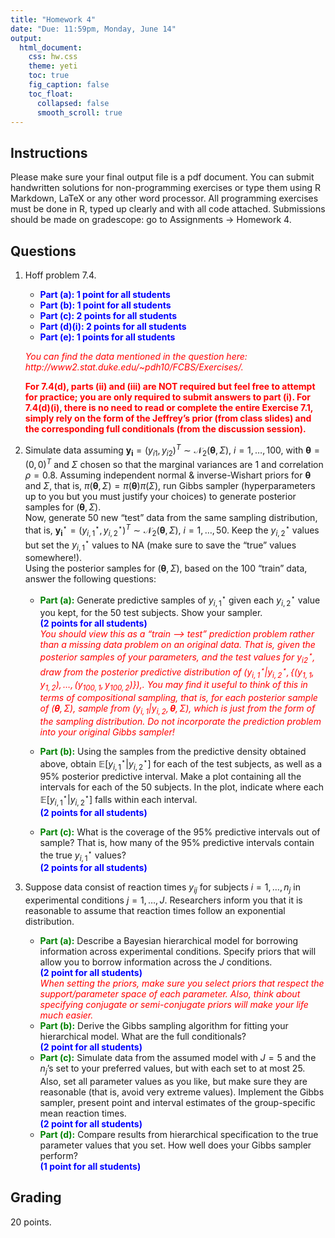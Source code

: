 ```yaml
---
title: "Homework 4"
date: "Due: 11:59pm, Monday, June 14"
output: 
  html_document: 
    css: hw.css
    theme: yeti
    toc: true
    fig_caption: false
    toc_float:
      collapsed: false
      smooth_scroll: true
---
```


## Instructions

Please make sure your final output file is a pdf document. You can submit handwritten solutions for non-programming exercises or type them using R Markdown, LaTeX or any other word processor. All programming exercises must be done in R, typed up clearly and with all code attached. Submissions should be made on gradescope: go to Assignments $\rightarrow$ Homework 4.

## Questions

1.  Hoff problem 7.4.
    + <font color="blue">**Part (a): 1 point for all students**</font>
    + <font color="blue">**Part (b): 1 point for all students**</font>
    + <font color="blue">**Part (c): 2 points for all students**</font>
    + <font color="blue">**Part (d)(i): 2 points for all students**</font>
    + <font color="blue">**Part (e): 1 points for all students**</font>

    <font color="red">*You can find the data mentioned in the question here: http://www2.stat.duke.edu/~pdh10/FCBS/Exercises/.* </font>
    
    <font color="red">**For 7.4(d), parts (ii) and (iii) are NOT required but feel free to attempt for practice; you are only required to submit answers to part (i). For 7.4(d)(i), there is no need to read or complete the entire Exercise 7.1, simply rely on the form of the Jeffrey's prior (from class slides) and the corresponding full conditionals (from the discussion session).**</font>

2. Simulate data assuming $\boldsymbol{y_i} = (y_{i1},y_{i2})^T \sim \mathcal{N}_2(\boldsymbol{\theta}, \Sigma)$, $i = 1, \ldots, 100$, with $\boldsymbol{\theta} = (0,0)^T$ and $\Sigma$ chosen so that the marginal variances are $1$ and correlation $\rho = 0.8$. Assuming independent normal & inverse-Wishart priors for $\boldsymbol{\theta}$ and $\Sigma$, that is, $\pi(\boldsymbol{\theta}, \Sigma) = \pi(\boldsymbol{\theta}) \pi(\Sigma)$, run Gibbs sampler (hyperparameters up to you but you must justify your choices) to generate posterior samples for $(\boldsymbol{\theta}, \Sigma)$.  
Now, generate 50 new "test" data from the same sampling distribution,  that is, $\boldsymbol{y_i}^\star = (y_{i,1}^\star,y_{i,2}^\star)^T \sim \mathcal{N}_2(\boldsymbol{\theta}, \Sigma)$, $i = 1, \ldots, 50$. Keep the $y_{i,2}^\star$ values but set the $y_{i,1}^\star$ values to NA (make sure to save the "true" values somewhere!).  
    Using the posterior samples for $(\boldsymbol{\theta}, \Sigma)$, based on the 100 "train" data, answer the following questions:
    + <font color="green">**Part (a):**</font> Generate predictive samples of $y_{i,1}^\star$ given each $y_{i,2}^\star$ value you kept, for the 50 test subjects. Show your sampler.  
    <font color="blue">**(2 points for all students)**</font>  
    <font color="red">*You should view this as a "train --> test" prediction problem rather than a missing data problem on an original data. That is, given the posterior samples of your parameters, and the test values for $y_{i2}^\star$, draw from the posterior predictive distribution of $(y_{i,1}^\star | y_{i,2}^\star, \{(y_{1,1},y_{1,2}), \ldots, (y_{100,1},y_{100,2})\})$,. You may find it useful to think of this in terms of compositional sampling, that is, for each posterior sample of $(\boldsymbol{\theta}, \Sigma)$, sample from $(y_{i,1} | y_{i,2}, \boldsymbol{\theta}, \Sigma)$, which is just from the form of the sampling distribution. Do not incorporate the prediction problem into your original Gibbs sampler!*</font>
      
    + <font color="green">**Part (b):**</font> Using the samples from the predictive density obtained above, obtain $\mathbb{E}[y_{i,1}^\star | y_{i,2}^\star]$ for each of the test subjects, as well as a 95% posterior predictive interval. Make a plot containing all the intervals for each of the 50 subjects. In the plot, indicate where each $\mathbb{E}[y_{i,1}^\star | y_{i,2}^\star]$ falls within each interval.  
    <font color="blue">**(2 points for all students)**</font>
    + <font color="green">**Part (c):**</font> What is the coverage of the 95% predictive intervals out of sample? That is, how many of the 95% predictive intervals contain the true $y_{i,1}^\star$ values?  
    <font color="blue">**(2 points for all students)**</font>


3. Suppose data consist of reaction times $y_{ij}$ for subjects $i = 1, \ldots, n_j$ in experimental conditions $j = 1, \ldots, J$. Researchers inform you that it is reasonable to assume that reaction times follow an exponential distribution.
    + <font color="green">**Part (a):**</font> Describe a Bayesian hierarchical model for borrowing information across experimental conditions. Specify priors that will allow you to borrow information across the $J$ conditions.  
    <font color="blue">**(2 point for all students)**</font>  
    <font color="red">*When setting the priors, make sure you select priors that respect the support/parameter space of each parameter. Also, think about specifying conjugate or semi-conjugate priors will make your life much easier.*</font>
    + <font color="green">**Part (b):**</font> Derive the Gibbs sampling algorithm for fitting your hierarchical model. What are the full conditionals?  
    <font color="blue">**(2 point for all students)**</font>
    + <font color="green">**Part (c):**</font> Simulate data from the assumed model with $J = 5$ and the $n_j$'s set to your preferred values, but with each set to at most 25. Also, set all parameter values as you like, but make sure they are reasonable (that is, avoid very extreme values). Implement the Gibbs sampler, present point and interval estimates of the group-specific mean reaction times.  
    <font color="blue">**(2 point for all students)**</font>
    + <font color="green">**Part (d):**</font> Compare results from hierarchical specification to the true parameter values that you set. How well does your Gibbs sampler perform?  
    <font color="blue">**(1 point for all students)**</font>
    

  
  
## Grading

20 points.
  